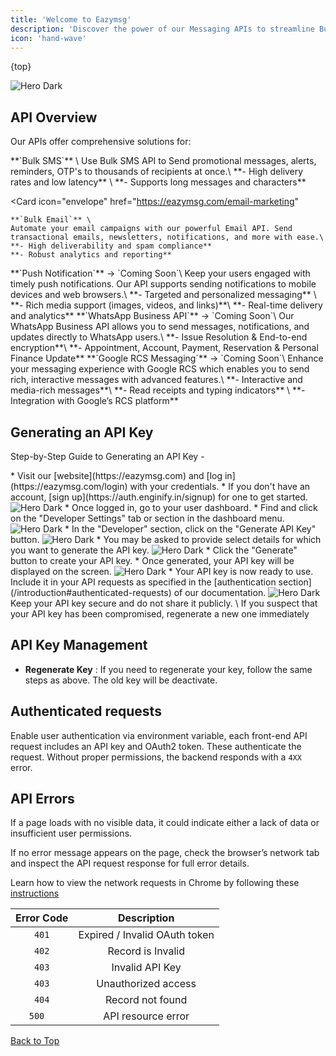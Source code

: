 ```yaml
---
title: 'Welcome to Eazymsg'
description: 'Discover the power of our Messaging APIs to streamline Bulk SMS, Email, WhatsApp, Push Notifications, and RCS Google integration, enhancing communication and ensuring effective customer engagement seamlessly.'
icon: 'hand-wave'
---
```


{top}

 <CardGroup cols={1}>
  <Card
  href="https://eazymsg.com"
  >
    <img
      src="/images/eazymsg/e1.png"
      alt="Hero Dark"
    />
  </Card>
</CardGroup>

## API Overview

Our APIs offer comprehensive solutions for:

<CardGroup cols={1}>
  <Card
    icon="message"
    href="https://eazymsg.com/sms-marketing"
  >
    **`Bulk SMS`** \
    Use Bulk SMS API to Send promotional messages, alerts, reminders, OTP's to thousands of recipients at once.\
    **- High delivery rates and low latency** \
    **- Supports long messages and characters**
  </Card>
  
  <Card
    icon="envelope"
    href="https://eazymsg.com/email-marketing"
  >
    **`Bulk Email`** \
    Automate your email campaigns with our powerful Email API. Send transactional emails, newsletters, notifications, and more with ease.\
    **- High deliverability and spam compliance**   
    **- Robust analytics and reporting**
  </Card>
  <Card
    icon="bell"
    href="https://eazymsg.com/push-notification"
  >
    **`Push Notification`** -> `Coming Soon`\
    Keep your users engaged with timely push notifications. Our API supports sending notifications to mobile devices and web browsers.\
    **- Targeted and personalized messaging**   \
    **- Rich media support (images, videos, and links)**\
    **- Real-time delivery and analytics**
  </Card>
  <Card
    icon="whatsapp"
    href="https://eazymsg.com/email-marketing"
  >
    **`WhatsApp Business API`** -> `Coming Soon`\
    Our WhatsApp Business API allows you to send messages, notifications, and updates directly to WhatsApp users.\
   **- Issue Resolution & End-to-end encryption**\
   **- Appointment, Account, Payment, Reservation & Personal Finance Update**
  </Card>
  <Card
    icon="message"
    href="https://eazymsg.com/email-marketing"
  >
    **`Google RCS Messaging`** -> `Coming Soon`\
    Enhance your messaging experience with Google RCS which enables you to send rich, interactive messages with advanced features.\
    **- Interactive and media-rich messages**\
    **- Read receipts and typing indicators**   \
    **- Integration with Google’s RCS platform** 

  </Card>
</CardGroup>

## Generating an API Key

Step-by-Step Guide to Generating an API Key -

<Steps>
  <Step title="Log In to Your Account" icon="warning">
    * Visit our [website](https://eazymsg.com) and [log in](https://eazymsg.com/login) with your credentials.
    * If you don't have an account, [sign up](https://auth.enginify.in/signup) for one to get started.
    <CardGroup cols={1}>
      <Card
      >
        <img
          src="/images/eazymsg/sign-in.png"
          alt="Hero Dark"
        />
      </Card>
    </CardGroup>
  </Step>
  <Step title="Navigate to the Developer Setting Section">
   * Once logged in, go to your user dashboard.
   * Find and click on the "Developer Settings" tab or section in the dashboard menu.
   <CardGroup cols={1}>
      <Card
      >
        <img
          src="/images/eazymsg/devtab.png"
          alt="Hero Dark"
        />
      </Card>
    </CardGroup>
  </Step>
  <Step title="Request a New API Key">
    * In the "Developer" section, click on the "Generate API Key" button.
    <CardGroup cols={1}>
      <Card
      >
        <img
          src="/images/eazymsg/apibtn.png"
          alt="Hero Dark"
        />
      </Card>
    </CardGroup>
    * You may be asked to provide select details for which you want to generate the API key.
     <CardGroup cols={1}>
      <Card
      >
        <img
          src="/images/eazymsg/modal.png"
          alt="Hero Dark"
        />
      </Card>
    </CardGroup>
  </Step>
  <Step title="Generate and Save Your API Key" >
    * Click the "Generate" button to create your API key.
    * Once generated, your API key will be displayed on the screen.
     <CardGroup cols={1}>
      <Card
      >
        <img
          src="/images/eazymsg/key.png"
          alt="Hero Dark"
        />
      </Card>
    </CardGroup>
  </Step>
  <Step title="Start Using Your API Key">
    * Your API key is now ready to use. Include it in your API requests as specified in the [authentication section](/introduction#authenticated-requests) of our documentation.
    <CardGroup cols={1}>
        <Card
        >
          <img
            src="/images/eazymsg/table.png"
            alt="Hero Dark"
          />
        </Card>
      </CardGroup>
  </Step>
</Steps>

<Note>
  Keep your API key secure and do not share it publicly. \
  If you suspect that your API key has been compromised, regenerate a new one immediately
</Note>

## API Key Management

* **Regenerate Key** : If you need to regenerate your key, follow the same steps as above. The old key will be deactivate.

## Authenticated requests

Enable user authentication via environment variable, each front-end API request includes an API key and OAuth2 token. These authenticate the request. Without proper permissions, the backend responds with a `4XX` error.


## API Errors

If a page loads with no visible data, it could indicate either a lack of data or insufficient user permissions.

If no error message appears on the page, check the browser’s network tab and inspect the API request response for full error details.

<Tip>Learn how to view the network requests in Chrome by following these [instructions](https://developer.chrome.com/docs/devtools/network/)</Tip>

| Error Code | Description |
| :--------: | :---------: |
|   `401`    | 	Expired / Invalid OAuth token |
|   `402`    | 	Record is Invalid |
|   `403`    | 	Invalid API Key |
|   `403`    | 	Unauthorized access |
|   `404`    | 	Record not found |
|   `500  `    | 	API resource error |

<div style={{
  display: 'flex',
  justifyContent: 'end',
  alignItems: 'right'
 }}>
   
  <a href="#top"> <Icon icon="circle-arrow-up"></Icon> Back to Top</a>
</div>